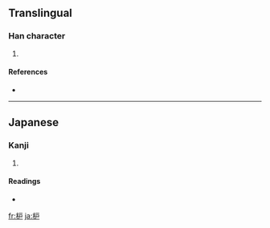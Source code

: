 ==Translingual==

===Han character===
{{Han char|rn=75|rad=木|as=04|sn=8|four=|canj=木竹尸 (DHS), 木戈尸 (DIS)}}

# {{defn|Han|sort=木04}}

====References====
* {{Han ref|kx=0517.011|hdz=21167.041|uh=67A6|ud=26534}}

----

==Japanese==

===Kanji===
{{ja-kanji|grade=|rs=木04}}

# {{defn|Japanese}}

====Readings====
* {{ja-readings|on=[[ろ]] (ro)|kun=[[はぜ]] (haze)}}

[[fr:枦]]
[[ja:枦]]